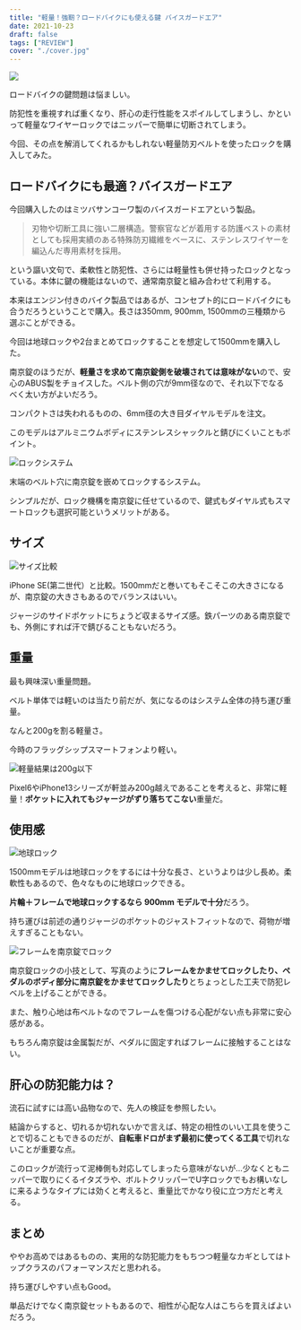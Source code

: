 ```yaml
---
title: "軽量！強靭？ロードバイクにも使える鍵 バイスガードエア"
date: 2021-10-23
draft: false
tags: ["REVIEW"]
cover: "./cover.jpg"
---
```


![ ](./cover.jpg)

ロードバイクの鍵問題は悩ましい。

防犯性を重視すれば重くなり、肝心の走行性能をスポイルしてしまうし、かといって軽量なワイヤーロックではニッパーで簡単に切断されてしまう。

今回、その点を解消してくれるかもしれない軽量防刃ベルトを使ったロックを購入してみた。

## ロードバイクにも最適？バイスガードエア

今回購入したのはミツバサンコーワ製のバイスガードエアという製品。

<Amzn asin="B097XQT8N2" />

> 刃物や切断工具に強い二層構造。警察官などが着用する防護ベストの素材としても採用実績のある特殊防刃繊維をベースに、ステンレスワイヤーを編込んだ専用素材を採用。

という謳い文句で、柔軟性と防犯性、さらには軽量性も併せ持ったロックとなっている。本体に鍵の機能はないので、通常南京錠と組み合わせて利用する。

本来はエンジン付きのバイク製品ではあるが、コンセプト的にロードバイクにも合うだろうということで購入。長さは350mm, 900mm, 1500mmの三種類から選ぶことができる。

今回は地球ロックや2台まとめてロックすることを想定して1500mmを購入した。

南京錠のほうだが、**軽量さを求めて南京錠側を破壊されては意味がない**ので、安心のABUS製をチョイスした。ベルト側の穴が9mm径なので、それ以下でなるべく太い方がよいだろう。

<Amzn asin="B00ME90XUM" />

コンパクトさは失われるものの、6mm径の大き目ダイヤルモデルを注文。

このモデルはアルミニウムボディにステンレスシャックルと錆びにくいこともポイント。

![ロックシステム](./locking.jpg)

末端のベルト穴に南京錠を嵌めてロックするシステム。

シンプルだが、ロック機構を南京錠に任せているので、鍵式もダイヤル式もスマートロックも選択可能というメリットがある。

## サイズ

![サイズ比較](./size.jpg)

iPhone SE(第二世代）と比較。1500mmだと巻いてもそこそこの大きさになるが、南京錠の大きさもあるのでバランスはいい。

ジャージのサイドポケットにちょうど収まるサイズ感。鉄パーツのある南京錠でも、外側にすれば汗で錆びることもないだろう。

## 重量

最も興味深い重量問題。

ベルト単体では軽いのは当たり前だが、気になるのはシステム全体の持ち運び重量。

なんと200gを割る軽量さ。

今時のフラッグシップスマートフォンより軽い。

![軽量結果は200g以下](./weight.jpg)

Pixel6やiPhone13シリーズが軒並み200g越えであることを考えると、非常に軽量！**ポケットに入れてもジャージがずり落ちてこない**重量だ。

## 使用感

![地球ロック](./earth_lock.jpg)

1500mmモデルは地球ロックをするには十分な長さ、というよりは少し長め。柔軟性もあるので、色々なものに地球ロックできる。

**片輪＋フレームで地球ロックするなら 900mm モデルで十分**だろう。

持ち運びは前述の通りジャージのポケットのジャストフィットなので、荷物が増えすぎることもない。

![フレームを南京錠でロック](./stay_locking.jpg)

南京錠ロックの小技として、写真のように**フレームをかませてロックしたり、ペダルのボディ部分に南京錠をかませてロックしたり**とちょっとした工夫で防犯レベルを上げることができる。

また、触り心地は布ベルトなのでフレームを傷つける心配がない点も非常に安心感がある。

もちろん南京錠は金属製だが、ペダルに固定すればフレームに接触することはない。

## 肝心の防犯能力は？

流石に試すには高い品物なので、先人の検証を参照したい。

<LinkCard url="http://blog.livedoor.jp/wason/archives/20210917_cyclespice_viceguardair.html" />

結論からすると、切れるか切れないかで言えば、特定の相性のいい工具を使うことで切ることもできるのだが、**自転車ドロがまず最初に使ってくる工具**で切れないことが重要な点。

このロックが流行って泥棒側も対応してしまったら意味がないが…少なくともニッパーで取りにくるイタズラや、ボルトクリッパーでU字ロックでもお構いなしに来るようなタイプには効くと考えると、重量比でかなり役に立つ方だと考える。

## まとめ

ややお高めではあるものの、実用的な防犯能力をもちつつ軽量なカギとしてはトップクラスのパフォーマンスだと思われる。

持ち運びしやすい点もGood。

単品だけでなく南京錠セットもあるので、相性が心配な人はこちらを買えばよいだろう。

<Amzn asin="B097XQPZXQ" />

